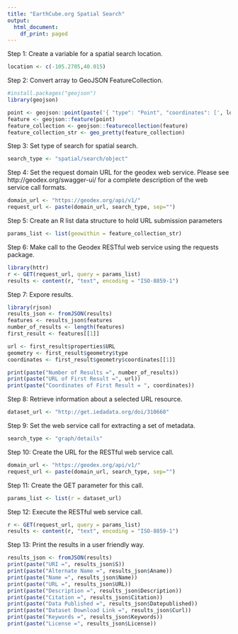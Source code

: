 ```yaml
---
title: "EarthCube.org Spatial Search"
output:
  html_document:
    df_print: paged
---
```


Step 1: Create a variable for a spatial search location.

```r
location <- c(-105.2705,40.015)
```

Step 2: Convert array to GeoJSON FeatureCollection.

```r
#install.packages("geojson")
library(geojson)

point <- geojson::point(paste('{ "type": "Point", "coordinates": [', location[1], ',' , location[2], '] }'))
feature <- geojson::feature(point)
feature_collection <- geojson::featurecollection(feature)
feature_collection_str <- geo_pretty(feature_collection)
```

Step 3: Set type of search for spatial search.

```r
search_type <- "spatial/search/object"
```

Step 4: Set the request domain URL for the geodex web service. Please see http://geodex.org/swagger-ui/ for a complete description of the web service call formats.

```r
domain_url <- "https://geodex.org/api/v1/"
request_url <- paste(domain_url, search_type, sep="")
```

Step 5: Create an R list data structure to hold URL submission parameters

```r
params_list <- list(geowithin = feature_collection_str)
```

Step 6: Make call to the Geodex RESTful web service using the requests package.

```r
library(httr)
r <- GET(request_url, query = params_list)
results <- content(r, "text", encoding = "ISO-8859-1")
```

Step 7: Expore results.

```r
library(rjson)
results_json <- fromJSON(results)
features <- results_json$features
number_of_results <- length(features)
first_result <- features[[1]]

url <- first_result$properties$URL
geometry <- first_result$geometry$type
coordinates <- first_result$geometry$coordinates[[1]]

print(paste("Number of Results =", number_of_results))
print(paste("URL of First Result =", url))
print(paste("Coordinates of First Result = ", coordinates))
```

Step 8: Retrieve information about a selected URL resource.

```r
dataset_url <- "http://get.iedadata.org/doi/310660"
```

Step 9: Set the web service call for extracting a set of metadata.

```r
search_type <- "graph/details"
```

Step 10: Create the URL for the RESTful web service call.

```r
domain_url <- "https://geodex.org/api/v1/"
request_url <- paste(domain_url, search_type, sep="")
```

Step 11: Create the GET parameter for this call.

```r
params_list <- list(r = dataset_url)
```

Step 12: Execute the RESTful web service call.

```r
r <- GET(request_url, query = params_list)
results <- content(r, "text", encoding = "ISO-8859-1")
```

Step 13: Print the results in a user friendly way.

```r
results_json <- fromJSON(results)
print(paste("URI =", results_json$S))
print(paste("Alternate Name =", results_json$Aname))
print(paste("Name =", results_json$Name))
print(paste("URL =", results_json$URL))
print(paste("Description =", results_json$Description))
print(paste("Citation =", results_json$Citation))
print(paste("Data Published =", results_json$Datepublished))
print(paste("Dataset Download Link =", results_json$Curl))
print(paste("Keywords =", results_json$Keywords))
print(paste("License =", results_json$License))
```








